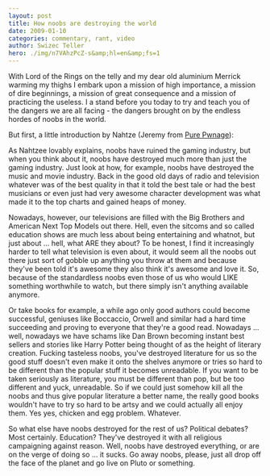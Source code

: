 ```yaml
---
layout: post
title: How noobs are destroying the world
date: 2009-01-10
categories: commentary, rant, video
author: Swizec Teller
hero: ./img/n7VAhzPcZ-s&amp;hl=en&amp;fs=1
---
```


With Lord of the Rings on the telly and my dear old aluminium Merrick warming my thighs I embark upon a mission of high importance, a mission of dire beginnings, a mission of great consequence and a mission of practicing the useless. I a stand before you today to try and teach you of the dangers we are all facing - the dangers brought on by the endless hordes of noobs in the world.

But first, a little introduction by Nahtze (Jeremy from [Pure Pwnage](http://www.purepwnage.com/)):

As Nahtzee lovably explains, noobs have ruined the gaming industry, but when you think about it, noobs have destroyed much more than just the gaming industry. Just look at how, for example, noobs have destroyed the music and movie industry. Back in the good old days of radio and television whatever was of the best quality in that it told the best tale or had the best musicians or even just had very awesome character development was what made it to the top charts and gained heaps of money.

Nowadays, however, our televisions are filled with the Big Brothers and American Next Top Models out there. Hell, even the sitcoms and so called education shows are much less about being entertaining and whatnot, but just about ... hell, what ARE they about? To be honest, I find it increasingly harder to tell what television is even about, it would seem all the noobs out there just sort of gobble up anything you throw at them and because they've been told it's awesome they also think it's awesome and love it. So, because of the standardless noobs even those of us who would LIKE something worthwhile to watch, but there simply isn't anything available anymore.

Or take books for example, a while ago only good authors could become successful, geniuses like Boccaccio, Orwell and similar had a hard time succeeding and proving to everyone that they're a good read. Nowadays ... well, nowadays we have schams like Dan Brown becoming instant best sellers and stories like Harry Potter being thought of as the height of literary creation. Fucking tasteless noobs, you've destroyed literature for us so the good stuff doesn't even make it onto the shelves anymore or tries so hard to be different than the popular stuff it becomes unreadable. If you want to be taken seriously as literature, you must be different than pop, but be too different and yuck, unreadable. So if we could just somehow kill all the noobs and thus give popular literature a better name, the really good books wouldn't have to try so hard to be artsy and we could actually all enjoy them. Yes yes, chicken and egg problem. Whatever.

So what else have noobs destroyed for the rest of us? Political debates? Most certainly. Education? They've destroyed it with all religious campaigning against reason. Well, noobs have destroyed everything, or are on the verge of doing so ... it sucks. Go away noobs, please, just all drop off the face of the planet and go live on Pluto or something.
